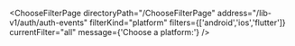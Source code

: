


<ChooseFilterPage
    directoryPath="/ChooseFilterPage"
    address="/lib-v1/auth/auth-events"
    filterKind="platform"
    filters={['android','ios','flutter']}
    currentFilter="all"
    message={'Choose a platform:'}
/>

